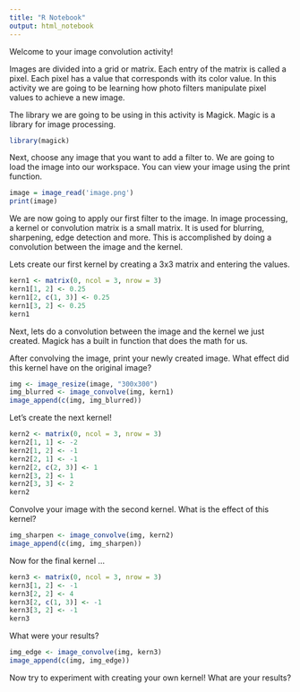 ```yaml
---
title: "R Notebook"
output: html_notebook
---
```


Welcome to your image convolution activity!

Images are divided into a grid or matrix. Each entry of the matrix is called a pixel. Each pixel has a value that corresponds with its color value. In this activity we are going to be learning how photo filters manipulate pixel values to achieve a new image. 

The library we are going to be using in this activity is Magick. Magic is a library for image processing. 

```r
library(magick)
```
Next, choose any image that you want to add a filter to. We are going to load the image into our workspace. You can view your image using the print function. 

```r
image = image_read('image.png')
print(image)
```
We are now going to apply our first filter to the image. In image processing, a kernel or convolution matrix is a small matrix. It is used for blurring, sharpening, edge detection and more. This is accomplished by doing a convolution between the image and the kernel.

Lets create our first kernel by creating a 3x3 matrix and entering the values. 
```r
kern1 <- matrix(0, ncol = 3, nrow = 3)
kern1[1, 2] <- 0.25
kern1[2, c(1, 3)] <- 0.25
kern1[3, 2] <- 0.25
kern1
```
Next, lets do a convolution between the image and the kernel we just created. Magick has a built in function that does the math for us.

After convolving the image, print your newly created image. What effect did this kernel have on the original image?

```r
img <- image_resize(image, "300x300")
img_blurred <- image_convolve(img, kern1)
image_append(c(img, img_blurred))
```
Let's create the next kernel!
```r
kern2 <- matrix(0, ncol = 3, nrow = 3)
kern2[1, 1] <- -2
kern2[1, 2] <- -1
kern2[2, 1] <- -1
kern2[2, c(2, 3)] <- 1
kern2[3, 2] <- 1
kern2[3, 3] <- 2
kern2
```
Convolve your image with the second kernel. What is the effect of this kernel?
```r
img_sharpen <- image_convolve(img, kern2)
image_append(c(img, img_sharpen))
```
Now for the final kernel ...
```r
kern3 <- matrix(0, ncol = 3, nrow = 3)
kern3[1, 2] <- -1
kern3[2, 2] <- 4
kern3[2, c(1, 3)] <- -1
kern3[3, 2] <- -1
kern3
```
What were your results?
```r
img_edge <- image_convolve(img, kern3)
image_append(c(img, img_edge))
```
Now try to experiment with creating your own kernel! What are your results?
```r

```

